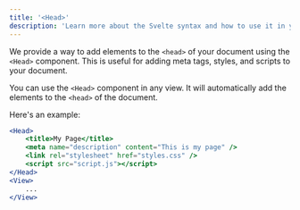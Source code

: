 ```yaml
---
title: '<Head>'
description: 'Learn more about the Svelte syntax and how to use it in your Latitude projects'
---
```


We provide a way to add elements to the `<head>` of your document using the `<Head>` component. This is useful for adding meta tags, styles, and scripts to your document.

You can use the `<Head>` component in any view. It will automatically add the elements to the `<head>` of the document.

Here's an example:

```jsx
<Head>
    <title>My Page</title>
    <meta name="description" content="This is my page" />
    <link rel="stylesheet" href="styles.css" />
    <script src="script.js"></script>
</Head>
<View>
    ...
</View>
```
